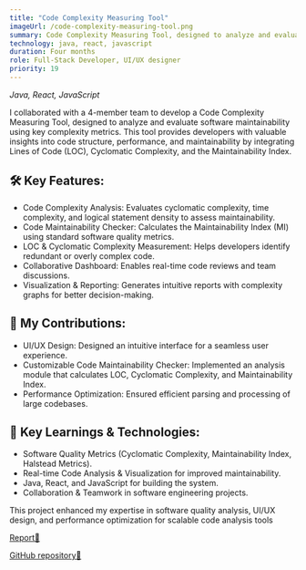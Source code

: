 ```yaml
---
title: "Code Complexity Measuring Tool"
imageUrl: /code-complexity-measuring-tool.png
summary: Code Complexity Measuring Tool, designed to analyze and evaluate software maintainability using key complexity metrics.
technology: java, react, javascript
duration: Four months
role: Full-Stack Developer, UI/UX designer
priority: 19
---
```


_Java, React, JavaScript_

I collaborated with a 4-member team to develop a Code Complexity Measuring Tool, designed to analyze and evaluate software maintainability using key complexity metrics. This tool provides developers with valuable insights into code structure, performance, and maintainability by integrating Lines of Code (LOC), Cyclomatic Complexity, and the Maintainability Index.

## 🛠️ Key Features:

- Code Complexity Analysis: Evaluates cyclomatic complexity, time complexity, and logical statement density to assess maintainability.
- Code Maintainability Checker: Calculates the Maintainability Index (MI) using standard software quality metrics.
- LOC & Cyclomatic Complexity Measurement: Helps developers identify redundant or overly complex code.
- Collaborative Dashboard: Enables real-time code reviews and team discussions.
- Visualization & Reporting: Generates intuitive reports with complexity graphs for better decision-making.

## 🎨 My Contributions:

- UI/UX Design: Designed an intuitive interface for a seamless user experience.
- Customizable Code Maintainability Checker: Implemented an analysis module that calculates LOC, Cyclomatic Complexity, and Maintainability Index.
- Performance Optimization: Ensured efficient parsing and processing of large codebases.

## 🧠 Key Learnings & Technologies:

- Software Quality Metrics (Cyclomatic Complexity, Maintainability Index, Halstead Metrics).
- Real-time Code Analysis & Visualization for improved maintainability.
- Java, React, and JavaScript for building the system.
- Collaboration & Teamwork in software engineering projects.

This project enhanced my expertise in software quality analysis, UI/UX design, and performance optimization for scalable code analysis tools

[Report📃](/Code_Complexity_Measuring_Machine_Report.pdf)

[GitHub repository🔗](https://github.com/it22219916/ccmm)
